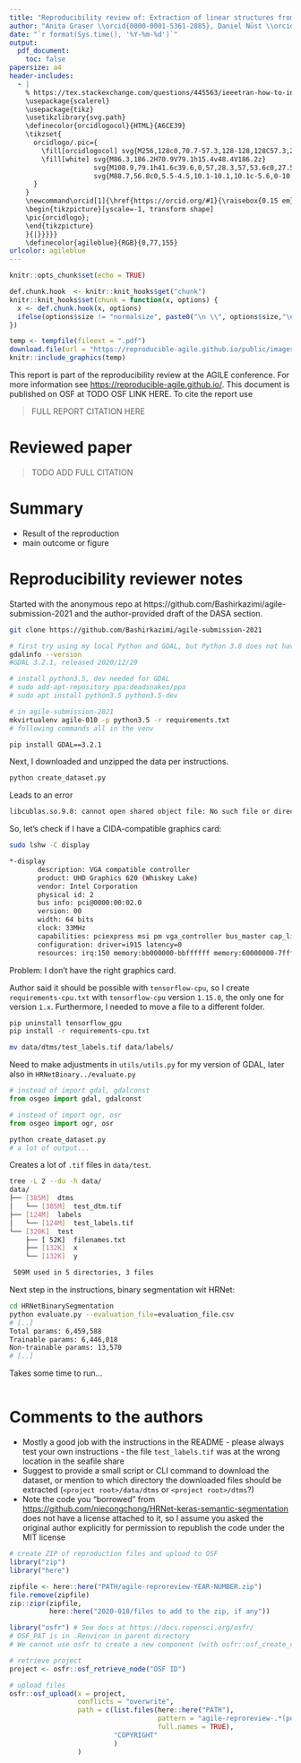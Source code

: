 ```yaml
---
title: "Reproducibility review of: Extraction of linear structures from digital terrain models using deep learning"
author: "Anita Graser \\orcid{0000-0001-5361-2885}, Daniel Nüst \\orcid{0000-0002-0024-5046}"
date: "`r format(Sys.time(), '%Y-%m-%d')`"
output:
  pdf_document:
    toc: false
papersize: a4
header-includes:
  - |
    % https://tex.stackexchange.com/questions/445563/ieeetran-how-to-include-orcid-in-tex-pdf-with-pdflatex/445583 (works with pdflatex)
    \usepackage{scalerel}
    \usepackage{tikz}
    \usetikzlibrary{svg.path}
    \definecolor{orcidlogocol}{HTML}{A6CE39}
    \tikzset{
      orcidlogo/.pic={
        \fill[orcidlogocol] svg{M256,128c0,70.7-57.3,128-128,128C57.3,256,0,198.7,0,128C0,57.3,57.3,0,128,0C198.7,0,256,57.3,256,128z};
        \fill[white] svg{M86.3,186.2H70.9V79.1h15.4v48.4V186.2z}
                     svg{M108.9,79.1h41.6c39.6,0,57,28.3,57,53.6c0,27.5-21.5,53.6-56.8,53.6h-41.8V79.1z     M124.3,172.4h24.5c34.9,0,42.9-26.5,42.9-39.7c0-21.5-13.7-39.7-43.7-39.7h-23.7V172.4z}
                     svg{M88.7,56.8c0,5.5-4.5,10.1-10.1,10.1c-5.6,0-10.1-4.6-10.1-10.1c0-5.6,4.5-10.1,10.1-10.1C84.2,46.7,88.7,51.3,88.7,56.8z};
      }
    }
    \newcommand\orcid[1]{\href{https://orcid.org/#1}{\raisebox{0.15 em}{\mbox{\scalerel*{
    \begin{tikzpicture}[yscale=-1, transform shape]
    \pic{orcidlogo};
    \end{tikzpicture}
    }{|}}}}}
    \definecolor{agileblue}{RGB}{0,77,155}
urlcolor: agileblue
---
```


```r
knitr::opts_chunk$set(echo = TRUE)

def.chunk.hook  <- knitr::knit_hooks$get("chunk")
knitr::knit_hooks$set(chunk = function(x, options) {
  x <- def.chunk.hook(x, options)
  ifelse(options$size != "normalsize", paste0("\n \\", options$size,"\n\n", x, "\n\n \\normalsize"), x)
})
```

```r
temp <- tempfile(fileext = ".pdf")
download.file(url = "https://reproducible-agile.github.io/public/images/reproducible-AGILE-logo-square.pdf", destfile = temp)
knitr::include_graphics(temp)
```

This report is part of the reproducibility review at the AGILE conference.
For more information see [https://reproducible-agile.github.io/](https://reproducible-agile.github.io/).
This document is published on OSF at TODO OSF LINK HERE.
To cite the report use

> FULL REPORT CITATION HERE

# Reviewed paper

> TODO ADD FULL CITATION

# Summary

- Result of the reproduction
- main outcome or figure

\clearpage

# Reproducibility reviewer notes

Started with the anonymous repo at https://github.com/Bashirkazimi/agile-submission-2021 and the author-provided draft of the DASA section.

```bash
git clone https://github.com/Bashirkazimi/agile-submission-2021

# first try using my local Python and GDAL, but Python 3.8 does not have tensorflow-gpu available in the required old version
gdalinfo --version
#GDAL 3.2.1, released 2020/12/29

# install python3.5, dev needed for GDAL
# sudo add-apt-repository ppa:deadsnakes/ppa
# sudo apt install python3.5 python3.5-dev

# in agile-submission-2021
mkvirtualenv agile-010 -p python3.5 -r requirements.txt
# following commands all in the venv

pip install GDAL==3.2.1
```

Next, I downloaded and unzipped the data per instructions.

```bash
python create_dataset.py
```

Leads to an error

```txt
libcublas.so.9.0: cannot open shared object file: No such file or directory
```

So, let's check if I have a CIDA-compatible graphics card:

```bash
sudo lshw -C display

*-display                 
       description: VGA compatible controller
       product: UHD Graphics 620 (Whiskey Lake)
       vendor: Intel Corporation
       physical id: 2
       bus info: pci@0000:00:02.0
       version: 00
       width: 64 bits
       clock: 33MHz
       capabilities: pciexpress msi pm vga_controller bus_master cap_list rom
       configuration: driver=i915 latency=0
       resources: irq:150 memory:bb000000-bbffffff memory:60000000-7fffffff ioport:3000(size=64) memory:c0000-dffff
```

Problem: I don't have the right graphics card.

Author said it should be possible with `tensorflow-cpu`, so I create `requirements-cpu.txt` with `tensorflow-cpu` version `1.15.0`, the only one for version `1.x`.
Furthermore, I needed to move a file to a different folder.

```bash
pip uninstall tensorflow_gpu
pip install -r requirements-cpu.txt

mv data/dtms/test_labels.tif data/labels/
```

Need to make adjustments in `utils/utils.py` for my version of GDAL, later also in `HRNetBinary../evaluate.py`

```python
# instead of import gdal, gdalconst
from osgeo import gdal, gdalconst

# instead of import ogr, osr
from osgeo import ogr, osr
```

```bash
python create_dataset.py
# a lot of output...
```

Creates a lot of `.tif` files in `data/test`.

```bash
tree -L 2 --du -h data/
data/
├── [385M]  dtms
│   └── [385M]  test_dtm.tif
├── [124M]  labels
│   └── [124M]  test_labels.tif
└── [320K]  test
    ├── [ 52K]  filenames.txt
    ├── [132K]  x
    └── [132K]  y

 509M used in 5 directories, 3 files
```

Next step in the instructions, binary segmentation wit HRNet:

```bash
cd HRNetBinarySegmentation
python evaluate.py --evaluation_file=evaluation_file.csv
# [..]
Total params: 6,459,588
Trainable params: 6,446,018
Non-trainable params: 13,570
# [..]
```

Takes some time to run...


```bash
```

# Comments to the authors

- Mostly a good job with the instructions in the README - please always test your own instructions - the file `test_labels.tif` was at the wrong location in the seafile share
- Suggest to provide a small script or CLI command to download the dataset, or mention to which directory the downloaded files should be extracted (`<project root>/data/dtms` or `<project root>/dtms`?)
- Note the code you "borrowed" from <https://github.com/niecongchong/HRNet-keras-semantic-segmentation> does not have a license attached to it, so I assume you asked the original author explicitly for permission to republish the code under the MIT license

```r
# create ZIP of reproduction files and upload to OSF
library("zip")
library("here")

zipfile <- here::here("PATH/agile-reproreview-YEAR-NUMBER.zip")
file.remove(zipfile)
zip::zipr(zipfile,
          here::here("2020-018/files to add to the zip, if any"))

library("osfr") # See docs at https://docs.ropensci.org/osfr/
# OSF_PAT is in .Renviron in parent directory
# We cannot use osfr to create a new component (with osfr::osf_create_component(x = osfr::osf_retrieve_node("6k5fh"), ...) because that will set the storage location to outside Europe.

# retrieve project
project <- osfr::osf_retrieve_node("OSF ID")

# upload files
osfr::osf_upload(x = project,
                 conflicts = "overwrite",
                 path = c(list.files(here::here("PATH"),
                                     pattern = "agile-reproreview-.*(pdf$|Rmd$|zip$)",
                                     full.names = TRUE),
                          "COPYRIGHT"
                          )
                 )
```